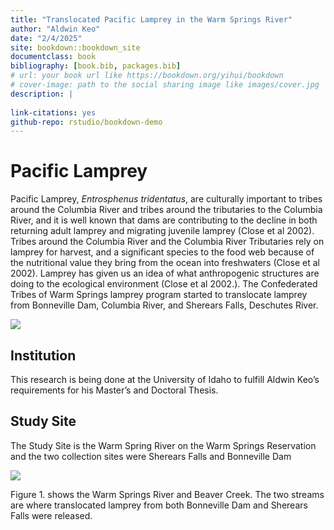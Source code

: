 ```yaml
---
title: "Translocated Pacific Lamprey in the Warm Springs River"
author: "Aldwin Keo"
date: "2/4/2025"
site: bookdown::bookdown_site
documentclass: book
bibliography: [book.bib, packages.bib]
# url: your book url like https://bookdown.org/yihui/bookdown
# cover-image: path to the social sharing image like images/cover.jpg
description: |
 
link-citations: yes
github-repo: rstudio/bookdown-demo
---
```


# Pacific Lamprey

Pacific Lamprey, *Entrosphenus tridentatus*, are culturally important to tribes around the Columbia River and tribes around the tributaries to the Columbia River, and it is well known that dams are contributing to the decline in both returning adult lamprey and migrating juvenile lamprey (Close et al 2002). Tribes around the Columbia River and the Columbia River Tributaries rely on lamprey for harvest, and a significant species to the food web because of the nutritional value they bring from the ocean into freshwaters (Close et al 2002). Lamprey has given us an idea of what anthropogenic structures are doing to the ecological environment (Close et al 2002.). The Confederated Tribes of Warm Springs lamprey program started to translocate lamprey from Bonneville Dam, Columbia River, and Sherears Falls, Deschutes River.

![](images/Lamprey.jpg)

## Institution

This research is being done at the University of Idaho to fulfill Aldwin Keo's requirements for his Master's and Doctoral Thesis.

## Study Site

The Study Site is the Warm Spring River on the Warm Springs Reservation and the two collection sites were Sherears Falls and Bonneville Dam

![](images/2025-01-30.png)

Figure 1. shows the Warm Springs River and Beaver Creek. The two streams are where translocated lamprey from both Bonneville Dam and Sherears Falls were released.
